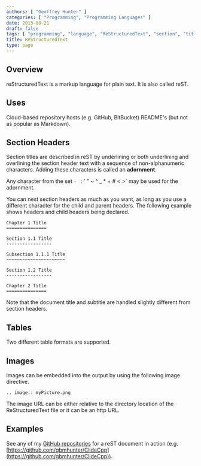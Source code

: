 ```yaml
---
authors: [ "Geoffrey Hunter" ]
categories: [ "Programming", "Programming Languages" ]
date: 2013-08-21
draft: false
tags: [ "programming", "language", "ReStructuredText", "section", "title", "table", "example", "code", "software", "images" ]
title: ReStructuredText
type: page
---
```



## Overview

reStructuredText is a markup language for plain text. It is also called reST.

## Uses

Cloud-based repository hosts (e.g. GitHub, BitBucket) README's (but not as popular as Markdown).

## Section Headers

Section titles are described in reST by underlining or both underlining and overlining the section header text with a sequence of non-alphanumeric characters. Adding these characters is called an **adornment**.

Any character from the set `- ` : ' " ~ ^ _ * + # < >` may be used for the adornment.

You can nest section headers as much as you want, as long as you use a different character for the child and parent headers. The following example shows headers and child headers being declared.

```text
Chapter 1 Title
===============

Section 1.1 Title
-----------------

Subsection 1.1.1 Title
~~~~~~~~~~~~~~~~~~~~~~

Section 1.2 Title
-----------------

Chapter 2 Title
===============
```

Note that the document title and subtitle are handled slightly different from section headers.

## Tables

Two different table formats are supported.

## Images

Images can be embedded into the output by using the following image directive.

```text
.. image:: myPicture.png
```

The image URL can be either relative to the directory location of the ReStructuredText file or it can be an http URL.

## Examples

See any of my [GitHub repositories](https://github.com/gbmhunter) for a reST document in action (e.g. [https://github.com/gbmhunter/ClideCpp](https://github.com/gbmhunter/ClideCpp)).
